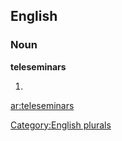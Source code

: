==English==

===Noun===
'''teleseminars'''

# {{plural of|[[teleseminar]]}}

[[Category:English plurals]]

[[ar:teleseminars]]